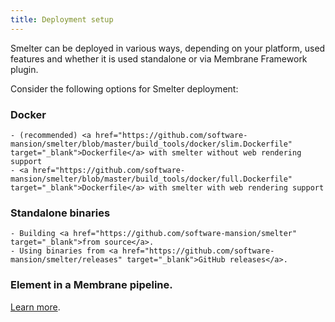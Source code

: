 ```yaml
---
title: Deployment setup
---
```


Smelter can be deployed in various ways, depending on your platform, used features and whether it is used standalone or via Membrane Framework plugin.

Consider the following options for Smelter deployment:
### Docker
    - (recommended) <a href="https://github.com/software-mansion/smelter/blob/master/build_tools/docker/slim.Dockerfile" target="_blank">Dockerfile</a> with smelter without web rendering support
    - <a href="https://github.com/software-mansion/smelter/blob/master/build_tools/docker/full.Dockerfile" target="_blank">Dockerfile</a> with smelter with web rendering support
### Standalone binaries
    - Building <a href="https://github.com/software-mansion/smelter" target="_blank">from source</a>.
    - Using binaries from <a href="https://github.com/software-mansion/smelter/releases" target="_blank">GitHub releases</a>.
### Element in a Membrane pipeline. 
<a href="https://compositor.live/docs/deployment/overview#membrane-framework-plugin" target="_blank">Learn more</a>.

